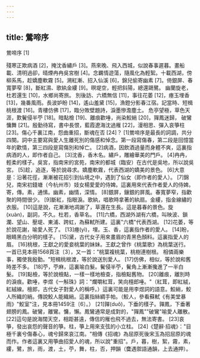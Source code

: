 ```yaml
---
---
---
```

title: 鶯啼序
---




鶯啼序 [1]

殘寒正欺病酒 [2]，掩沈香繡戶 [3]。燕來晚、飛入西城，似說春事遲暮。畫船載、清明過卻，晴煙冉冉吳宮樹 [4]。念羈情遊蕩，隨風化為輕絮。十載西湖，傍柳系馬，趁嬌塵軟霧 [5]。溯紅漸、招入仙溪 [6]，錦兒偷寄幽素 [7]。倚銀屏、春寬夢窄 [8]，斷紅濕、歌紈金縷 [9]。暝堤空，輕把斜陽，總還鷗鷺。 幽蘭旋老，杜若還生 [10]，水鄉尚寄旅。 別後訪、六橋無信 [11]，事往花萎 [12]，瘞玉埋香 [13]，幾番風雨。長波妒盼 [14]，遙山羞黛 [15]，漁鐙分影春江宿。記當時、短楫桃根渡 [16]。青樓仿佛 [17]，臨分敗壁題詩，淚墨慘澹塵土。 危亭望極，草色天涯，歎鬢侵半苧 [18]。暗點檢 [19]、離痕歡唾，尚染鮫綃 [20]，嚲鳳迷歸， 破鸞慵舞 [21]。殷勤待寫，書中長恨，藍霞遼海沈過雁 [22]，漫相思、彈入哀箏柱 [23]。傷心千裏江南，怨曲重招，斷魂在否 [24]？ [1]鶯啼序是最長的詞調，共分四闋。詞中主要寫與愛人生離死別的傷感和悼念。第一段寫傷春，第二段是回憶當年的歡情，第三四段是寫傷別和悼亡。 [2]病酒，因飲酒過量而身體不爽，這裏指病酒的人，即作者自己。 [3]沈香，香木名。繡戶，雕繪華美的門戶。 [4]冉冉，輕柔的樣子。吳宮，指南宋的宮苑，南宋的都城（臨安）在古代是吳地，所以說吳宮。 [5]趁，追逐，等於說尋求。嬌塵軟霧，代表西湖的嬌美的景色。 [6]大意是：沿著花徑，漸漸被花招引到仙境之中，遇到了仙女（即作者的愛人）。 [7]錦兒，南宋初錢塘（今杭州市）妓女楊愛愛的侍婢。這裏用來代表作者愛人的侍婢。寄，傳。素，通愫。幽素，幽情，深情。 [8]銀屏，鑲銀的屏風。春寬夢窄，指歡聚的時間很少。 [9]斷紅，指眼淚。歌紈，唱歌時拿著的紈扇。金縷，指金線繡的衣服。 [10]這是說，花漸漸地凋謝了，草還在生長。這是暮春的景色。旋(xuàn)，副詞，不久。杜若，香草名。 [11]六橋，西湖外湖有六橋，叫映波、鎖瀾、望山、壓堤、東浦、跨虹，為蘇軾所建。這裏"六橋"代表西湖。 [12]花萎，等於說花謝，喻愛人死了。 [13]瘞(yì)，埋。玉、香，這裏指作者的愛人。 [14]盼，眼睛黑白分明的樣子。 [15]黛，古代女子用來畫眉的青黑色顏料。這裏指愛人的眉。 [16]桃根，王獻之的愛妾桃葉的妹妹。王獻之曾作《桃葉歌》為桃葉送行。一首已見本冊1568頁注〔3〕，又一首："桃葉複桃葉，桃樹連樹根。 相憐兩樂事，獨使我殷勤。"短楫桃根渡，等於說送別愛人。 [17]仿佛，相似，等於說和舊時差不多。 [18]苧，苧麻，這裏喻白髮。鬢侵半苧，鬢角上漸漸攙進了一半白髮。 [19]點檢，等於說檢點，一樣一樣地檢查，指檢點舊物。 [20]離痕，離別時的淚痕。歡唾，李煜《一斛珠》詞："爛嚼紅茸，笑向檀郎唾。"（紅茸，即紅絨，紅絨線。檀郎，古代女子對愛人的稱呼。）這裏可能是用李煜詞的語意。鮫綃，鮫人所織的綃。傳說鮫人能織綃。這裏指絲綢手帕。（鮫人，參看蘇軾《有美堂暴雨》"鮫室"注，見本冊1459注〔6〕。） [21]嚲(duǒ)，下垂的樣子。嚲鳳，下垂著翅膀的鳳。破鸞，離鸞。慵，懶。鳳鸞通常是成對的，"嚲鳳""破鸞"喻愛人離散。 [22]這句是說海闊天空，相距甚遠，傳信的雁也飛不過去，無法寄書。 [23]哀箏，發出哀怨的聲音的箏。柱，箏上用來支弦的小立柱。 [24]《楚辭·招魂》："目極千裏兮傷春心，魂兮歸來哀江南。"相傳《招魂》為屈原死後宋玉為招屈原的魂而作。作者這裏又用箏曲招愛人的魂，所以說"重招"。戶，暮，樹，絮，霧，素，縷，鷺，旅，雨，渡，土，苧，舞，柱，否，押韻（麌遇禦語通韻，上去通押）。